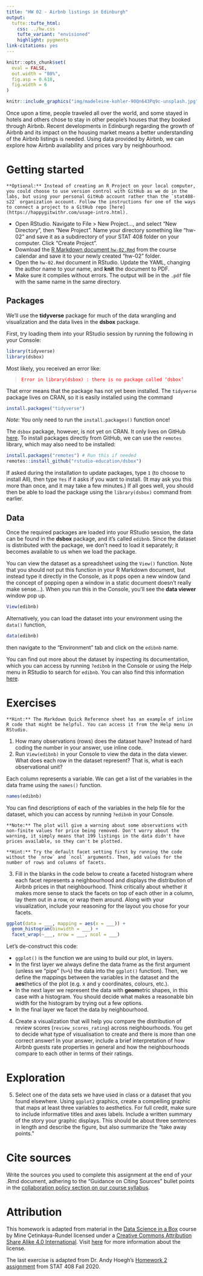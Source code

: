 ```yaml
---
title: "HW 02 - Airbnb listings in Edinburgh"
output: 
  tufte::tufte_html:
    css: ../hw.css
    tufte_variant: "envisioned"
    highlight: pygments
link-citations: yes
---
```


```r
knitr::opts_chunk$set(
  eval = FALSE,
  out.width = "80%",
  fig.asp = 0.618,
  fig.width = 6
)
```

```r
knitr::include_graphics("img/madeleine-kohler-90Qn643Pq9c-unsplash.jpg")
```

Once upon a time, people traveled all over the world, and some stayed in hotels and others chose to stay in other people's houses that they booked through Airbnb.
Recent developments in Edinburgh regarding the growth of Airbnb and its impact on the housing market means a better understanding of the Airbnb listings is needed.
Using data provided by Airbnb, we can explore how Airbnb availability and prices vary by neighbourhood.

# Getting started

```marginfigure
**Optional:** Instead of creating an R Project on your local computer, you could choose to use version control with GitHub as we do in the labs, but using your personal GitHub account rather than the `stat408-s22` organization account. Follow the instructions for one of the ways to connect a project to a GitHub repo [here](https://happygitwithr.com/usage-intro.html).
```

* Open RStudio. Navigate to File > New Project..., and select "New Directory", then "New Project". Name your directory something like "hw-02" and save it as a subdirectory of your STAT 408 folder on your computer. Click "Create Project".
* Download the [R Markdown document `hw-02.Rmd`](hw-02.Rmd) from the course calendar and save it to your newly created "hw-02" folder.
* Open the `hw-02.Rmd` document in RStudio. Update the YAML, changing the author name to your name, and **knit** the document to PDF.
* Make sure it compiles without errors. The output will be in the `.pdf` file with the same name in the same directory.

## Packages

We'll use the **tidyverse** package for much of the data wrangling and visualization and the data lives in the **dsbox** package.

First, try loading them into your RStudio session by running the following in your Console:
```r
library(tidyverse)
library(dsbox)
```

Most likely, you received an error like:

> <span style="color: red;">`Error in library(dsbox) : there is no package called ‘dsbox’`</span>

That error means that the package has not yet been installed. The `tidyverse` package lives on CRAN, so it is easily installed using the command
```r
install.packages("tidyverse")
```
_Note_: You only need to run the `install.packages()` function once! 

The `dsbox` package, however, is not yet on CRAN. It only lives on GitHub [here](https://github.com/rstudio-education/dsbox). To install packages directly from GitHub, we can use the `remotes` library, which may also need to be installed:
```r
install.packages("remotes") # Run this if needed
remotes::install_github("rstudio-education/dsbox")
```

If asked during the installation to update packages, type `1` (to choose to install All), then type `Yes` if it asks if you want to install. (It may ask you this more than once, and it may take a few minutes.) If all goes well, you should then be able to load the package using the `library(dsbox)` command from earlier.

## Data

Once the required packages are loaded into your RStudio session,
the data can be found in the **dsbox** package, and it's called `edibnb`.
Since the dataset is distributed with the package, we don't need to load it separately; it becomes available to us when we load the package.

You can view the dataset as a spreadsheet using the `View()` function.
Note that you should not put this function in your R Markdown document, but instead type it directly in the Console, as it pops open a new window (and the concept of popping open a window in a static document doesn't really make sense...).
When you run this in the Console, you'll see the **data viewer** window pop up. 

```r
View(edibnb)
```

Alternatively, you can load the dataset into your environment using the `data()` function,
```r
data(edibnb)
```
then navigate to the "Environment" tab and click on the `edibnb` name.

You can find out more about the dataset by inspecting its documentation, which you can access by running `?edibnb` in the Console or using the Help menu in RStudio to search for `edibnb`.
You can also find this information [here](https://rstudio-education.github.io/dsbox/reference/edibnb.html).

# Exercises

```marginfigure
**Hint:** The Markdown Quick Reference sheet has an example of inline R code that might be helpful. You can access it from the Help menu in RStudio.
```

1.  How many observations (rows) does the dataset have? Instead of hard coding the number in your answer, use inline code.
2.  Run `View(edibnb)` in your Console to view the data in the data viewer. What does each row in the dataset represent? That is, what is each observational unit?


Each column represents a variable.
We can get a list of the variables in the data frame using the `names()` function.

```r
names(edibnb)
```

You can find descriptions of each of the variables in the help file for the dataset, which you can access by running `?edibnb` in your Console.

```marginfigure
**Note:** The plot will give a warning about some observations with non-finite values for price being removed. Don't worry about the warning, it simply means that 199 listings in the data didn't have prices available, so they can't be plotted.
```

```marginfigure
**Hint:** Try the default facet setting first by running the code without the `nrow` and `ncol` arguments. Then, add values for the number of rows and columns of facets.
```

3.  Fill in the blanks in the code below to create a faceted histogram where each facet represents a neighbourhood and displays the distribution of Airbnb prices in that neighbourhood. Think critically about whether it makes more sense to stack the facets on top of each other in a column, lay them out in a row, or wrap them around. Along with your visualization, include your reasoning for the layout you chose for your facets.

```r
ggplot(data = ___, mapping = aes(x = ___)) +
  geom_histogram(binwidth = ___) +
  facet_wrap(~___, nrow = ___, ncol = ___)
```

Let's de-construct this code:

-   `ggplot()` is the function we are using to build our plot, in layers.
-   In the first layer we always define the data frame as the first argument (unless we "pipe" (`%>%`) the data into the `ggplot()` function). Then, we define the mappings between the variables in the dataset and the **aes**thetics of the plot (e.g. x and y coordinates, colours, etc.).
-   In the next layer we represent the data with **geom**etric shapes, in this case with a histogram. You should decide what makes a reasonable bin width for the histogram by trying out a few options.
-   In the final layer we facet the data by neighbourhood.

<!-- # Put on HW 03 -->
<!-- 4.  Use a single pipeline to identify the neighbourhoods with the top five median listing prices. Then, in another pipeline filter the data for these five neighbourhoods and make ridge plots of the distributions of listing prices in these five neighbourhoods. In a third pipeline calculate the minimum, mean, median, standard deviation, IQR, and maximum listing price in each of these neighbourhoods. Use the visualisation and the summary statistics to describe the distribution of listing prices in the neighbourhoods. (Your answer will include three pipelines, one of which ends in a visualisation, and a narrative.) -->

4.  Create a visualization that will help you compare the distribution of review scores (`review_scores_rating`) across neighbourhoods. You get to decide what type of visualisation to create and there is more than one correct answer! In your answer, include a brief interpretation of how Airbnb guests rate properties in general and how the neighbourhoods compare to each other in terms of their ratings.

# Exploration

5. Select one of the data sets we have used in class or a dataset that you found elsewhere. Using `ggplot2` graphics, create a compelling graphic that maps at least three variables to aesthetics. For full credit, make sure to include informative titles and axes labels. 
Include a written summary of the story your graphic displays. This should be about three sentences in length and describe the figure, but also summarize the "take away points."

# Cite sources

Write the sources you used to complete this assignment at the end of your .Rmd document, adhering to the "Guidance on Citing Sources" bullet points in the [collaboration policy section on our course syllabus](https://stat408-s22.github.io/#Policy_on_collaboration_and_academic_misconduct).


# Attribution

This homework is adapted from material in the [Data Science in a Box](https://datasciencebox.org/index.html) course by Mine Çetinkaya-Rundel licensed under a [Creative Commons Attribution Share Alike 4.0 International](https://creativecommons.org/licenses/by-sa/4.0/).
Visit [here](https://github.com/rstudio-education/datascience-box/blob/master/LICENSE.md) for more information about the license.

The last exercise is adapted from Dr. Andy Hoegh's [Homework 2 assignment](https://stat408.github.io/HW2/) from STAT 408 Fall 2020.
